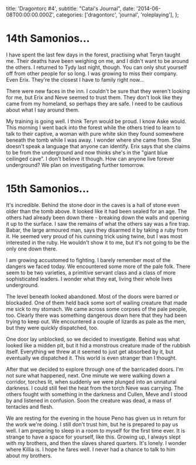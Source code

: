   title: 'Dragontorc #4',
  subtitle: "Catai's Journal",
  date: '2014-06-08T00:00:00.000Z',
  categories: ['dragontorc', 'journal', 'roleplaying'],
};

# 14th Samonios...

I have spent the last few days in the forest, practising what Teryn taught me.
Their deaths have been weighing on me, and I didn't want to be around the
others. I returned to Tydy last night, though. You can only shut yourself off
from other people for so long. I was growing to miss their company. Even Erix.
They're the closest I have to family right now...

There were new faces in the inn. I couldn't be sure that they weren't looking
for me, but Erix and Neve seemed to trust them. They don't look like they came
from my homeland, so perhaps they are safe. I need to be cautious about what I
say around them.

My training is going well. I think Teryn would be proud. I know Aske would. This
morning I went back into the forest while the others tried to learn to talk to
their captive, a woman with pure white skin they found somewhere beneath the
tomb while I was away. I wonder where she came from. She doesn't speak a
language that anyone can identify. Erix says that she claims to be from the
underground and now thinks she's in the "giant blue ceilinged cave". I don't
believe it though. How can anyone live forever underground? We plan on
investigating further tomorrow.

# 15th Samonios...

It's incredible. Behind the stone door in the caves is a hall of stone even
older than the tomb above. It looked like it had been sealed for an age. The
others had already been down there - breaking down the walls and opening it up
to the surface. I saw the remains of what the others say was a fire trap. Babar,
the large armoured man, says they disarmed it by taking a ruby from it. He
seemed very proud of his cunning trick using twine, but I was most interested in
the ruby. He wouldn't show it to me, but it's not going to be the only one down
there.

I am growing accustomed to fighting. I barely remember most of the dangers we
faced today. We encountered some more of the pale folk. There seem to be two
varieties, a primitive servant class and a class of more sophisticated leaders.
I wonder what they eat, living their whole lives underground.

The level beneath looked abandoned. Most of the doors were barred or blockaded.
One of them held back some sort of wailing creature that made me sick to my
stomach. We came across some corpses of the pale people, too. Clearly there was
something dangerous down here that they had been trying to keep out. We
encountered a couple of lizards as pale as the men, but they were quickly
dispatched, too.

One door lay unblocked, so we decided to investigate. Behind was what looked
like a midden pit, but it hid a monstrous creature made of the rubbish itself.
Everything we threw at it seemed to just get absorbed by it, but eventually we
dispatched it. This world is even stranger than I thought.

After that we decided to explore through one of the barricaded doors. I'm not
sure what happened, next. One minute we were walking down a corridor, torches
lit, when suddenly we were plunged into an unnatural darkness. I could still
feel the heat from the torch Neve was carrying. The others fought with something
in the darkness and Cullen, Meve and I stood by and listened in confusion. Soon
the creature was dead, a mass of tentacles and flesh.

We are resting for the evening in the house Peno has given us in return for the
work we're doing. I still don't trust him, but he is prepared to pay us well. I
am preparing to sleep in a room to myself for the first time ever. It is strange
to have a space for yourself, like this. Growing up, I always slept with my
brothers, and then the slaves shared quarters. It's lonely. I wonder where
Killia is. I hope he fares well. I never had a chance to talk to him about my
brothers.
